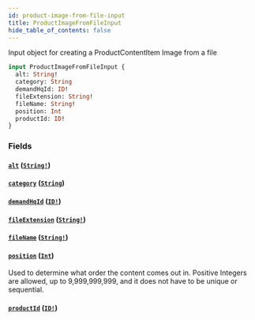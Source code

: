 ```yaml
---
id: product-image-from-file-input
title: ProductImageFromFileInput
hide_table_of_contents: false
---
```



Input object for creating a ProductContentItem Image from a file

```graphql
input ProductImageFromFileInput {
  alt: String!
  category: String
  demandHqId: ID!
  fileExtension: String!
  fileName: String!
  position: Int
  productId: ID!
}
```


### Fields

#### [`alt`](#) ([`String!`](/demand/api/graphql-admin/reference/scalars/string))




#### [`category`](#) ([`String`](/demand/api/graphql-admin/reference/scalars/string))




#### [`demandHqId`](#) ([`ID!`](/demand/api/graphql-admin/reference/scalars/id))




#### [`fileExtension`](#) ([`String!`](/demand/api/graphql-admin/reference/scalars/string))




#### [`fileName`](#) ([`String!`](/demand/api/graphql-admin/reference/scalars/string))




#### [`position`](#) ([`Int`](/demand/api/graphql-admin/reference/scalars/int))

Used to determine what order the content comes out in.
Positive Integers are allowed, up to 9,999,999,999, and it does not have to be unique or sequential.


#### [`productId`](#) ([`ID!`](/demand/api/graphql-admin/reference/scalars/id))






